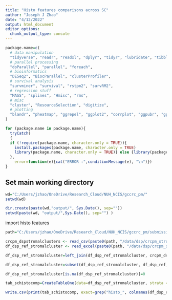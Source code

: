 ---
title: "Histo features comparisons across SC"
author: "Joseph J Zhao"
date: "4/12/2022"
output: html_document
editor_options: 
  chunk_output_type: console
---

```{r setup, include=FALSE}
package.name=c(
  # data manipulation
  "tidyverse", "readr", "readxl", "dplyr", "tidyr", "lubridate", "tibble", "plyr", "devtools", "stringr", "stringi", "gtools",
  # parallel processing
  "doParallel", "parallel", "foreach",
  # bioinformatics
  "DESeq2", "BiocParallel", "clusterProfiler",
  # survival analysis
  "survminer", "survival", "rstpm2", "survRM2",
  # regression stuff
  "MASS", "splines", "Hmisc", "rms",
  # misc
  "cluster", "ResourceSelection", "digitize",
  # plotting
  "blandr", "pheatmap", "ggrepel", "ggplot2", "corrplot", "ggpubr", "gplots", "grid", "tableone"
)

for (package.name in package.name){
  tryCatch(
  {
  if (!require(package.name, character.only = TRUE)){ 
    install.packages(package.name, character.only = TRUE) 
    library(package.name, character.only = TRUE)} else {library(package.name, character.only = TRUE)}
  }, 
    error=function(e){cat("ERROR :",conditionMessage(e), "\n")})
}

```

## Set main working directory

```{r working directory}
wd="C:/Users/jzhao/OneDrive/Research_Cloud/NUH_NCIS/gccrc_pm/"
setwd(wd)

dir.create(paste(wd,"output/", Sys.Date(), sep=""))
setwd(paste(wd, "output/",Sys.Date(), sep="") )

```

import histo features

```{r}

path="C:/Users/jzhao/OneDrive/Research_Cloud/NUH_NCIS/gccrc_pm/submissions/substudies/crcpm/submissions/ccr/r1/workings"

crcpm_dspstromalclusters <- read_csv(paste0(path, "/data/dsp/crcpm_stromalclusters/crcpm_dspstromalclusters_results.csv"))[-1]
df_dsp_ref_stromalcluster <- read_excel(paste0(path, "/data/dsp/crcpm_stromalclusters/dsp_crc_sc_annotated.xls"))[,-1]

df_dsp_ref_stromalcluster=left_join(df_dsp_ref_stromalcluster, crcpm_dspstromalclusters, by="dspid")

df_dsp_ref_stromalcluster=subset(df_dsp_ref_stromalcluster, df_dsp_ref_stromalcluster$stromal_cluster %in% c("SC1", "SC2"), select=c(grep("histo_", colnames(df_dsp_ref_stromalcluster), value=T), "stromal_cluster"))

df_dsp_ref_stromalcluster[is.na(df_dsp_ref_stromalcluster)]=0

```

```{r}

tab_schistocomp=CreateTableOne(data=df_dsp_ref_stromalcluster, strata = "stromal_cluster", factorVars = grep("histo_", colnames(df_dsp_ref_stromalcluster), value=T),  testExact = fisher.test)

write.csv(print(tab_schistocomp, exact=grep("histo_", colnames(df_dsp_ref_stromalcluster), value=T)), "tab_schistocomp.csv")

```









